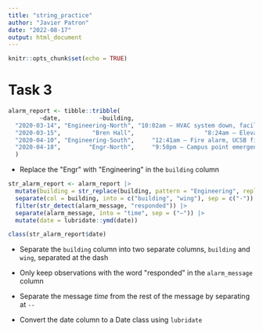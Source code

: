 ```yaml
---
title: "string_practice"
author: "Javier Patron"
date: "2022-08-17"
output: html_document
---
```


```r
knitr::opts_chunk$set(echo = TRUE)
```

# Task 3

```r
alarm_report <- tibble::tribble(
         ~date,           ~building,                                              ~alarm_message,
  "2020-03-14", "Engineering-North", "10:02am – HVAC system down, facilities management alerted",
  "2020-03-15",         "Bren Hall",                    "8:24am – Elevator North out of service",
  "2020-04-10", "Engineering-South",     "12:41am – Fire alarm, UCSB fire responded and cleared",
  "2020-04-18",        "Engr-North",     "9:58pm – Campus point emergency siren, UCPD responded"
  )

```

-   Replace the \"Engr\" with \"Engineering\" in the `building` column

```r
str_alarm_report <- alarm_report |> 
  mutate(building = str_replace(building, pattern = "Engineering", replacement = "Engr")) |> 
  separate(col = building, into = c("building", "wing"), sep = c("-")) |> 
  filter(str_detect(alarm_message, "responded")) |> 
  separate(alarm_message, into = "time", sep = ("—")) |> 
  mutate(date = lubridate::ymd(date))

class(str_alarm_report$date)
```

-   Separate the `building` column into two separate columns, `building` and `wing`, separated at the dash

-   Only keep observations with the word \"responded\" in the `alarm_message` column

-   Separate the message *time* from the rest of the message by separating at `--`

-   Convert the date column to a Date class using `lubridate`
